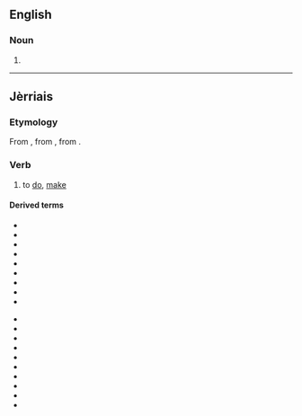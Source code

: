 ==English==

===Noun===
{{en-noun}}

# {{obsolete spelling of|faith}}

----

==Jèrriais==

===Etymology===
From {{etyl|fro|roa-jer}} {{term|faire|lang=fro}}, from {{etyl|la|roa-jer}} {{term|facio|faciō, facere|lang=la}}, from {{etyl|ine-pro|roa-jer}} {{term/t|ine-pro|*dʰeh₁-||to put, place, set}}.

===Verb===
{{head|roa-jer|verb|gerund|faîs'sie}}

# to [[do]], [[make]]

====Derived terms====
{{der-top}}
* {{l|roa-jer|faithe cap pouor|gloss=to steer, steer out to sea}}
* {{l|roa-jer|faithe crédit|gloss=to give credit}}
* {{l|roa-jer|faithe dêdée|gloss=to wave bye-bye}}
* {{l|roa-jer|faithe des ilyies|gloss=to give someone the eye}}
* {{l|roa-jer|faithe eune montangne dé beurre|gloss=to do something half-baked; to construct a house of cards}}
* {{l|roa-jer|faithe jojo|gloss=to play giddy-up}}
* {{l|roa-jer|faithe la carre|gloss=to court}}
* {{l|roa-jer|faithe la fraude|gloss=to smuggle}}
* {{l|roa-jer|faithe la pânniole|gloss=to be out of sorts}}
{{der-mid}}
* {{l|roa-jer|faithe la reine|gloss=to put on airs}}
* {{l|roa-jer|faithe la tcheue|gloss=to queue}}
* {{l|roa-jer|faithe lé beurre|gloss=to make butter}}
* {{l|roa-jer|faithe les cartes|gloss=to shuffle}}
* {{l|roa-jer|faithe un bord|gloss=to make a tack, a run}}
* {{l|roa-jer|faithe un clyîn|gloss=to give a wink}}
* {{l|roa-jer|faithe un discours|gloss=to make a speech}}
* {{l|roa-jer|faithe un faux sîngne|gloss=to forge a signature}}
* {{l|roa-jer|faithe un noeud|gloss=to tie a knot}}
* {{l|roa-jer|faithe v'nîn lé docteu|gloss=to send for the doctor}}
{{der-bottom}}